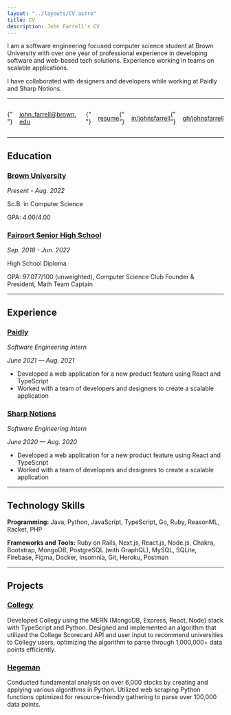 ```yaml
---
layout: "../layouts/CV.astro"
title: CV
description: John Farrell's CV
---
```


I am a software engineering focused computer science student at Brown
University with over one year of professional experience in developing
software and web-based tech solutions. Experience working in teams on
scalable applications.

I have collaborated with designers and developers while working at
Paidly and Sharp Notions.

<hr />

<div style="display: flex; justify-content: space-around;align-items: center;">

{" "}

[john_farrell@brown.​edu](mailto:john_farrell@brown.​edu)

{" "}

[resume](/resume.pdf)

{" "}

[in/johnsfarrell](https://linkedin.com/in/johnsfarrell)

{" "}

[gh/johnsfarrell](https://github.com/johnsfarrell)

</div>

<hr />

## Education

### [Brown University](https://www.brown.edu)

_Present - Aug. 2022_

Sc.B. in Computer Science

GPA: 4.00/4.00

### [Fairport Senior High School](https://www.fairport.edu)

_Sep. 2018 - Jun. 2022_

High School Diploma

GPA: 97.077/100 (unweighted), Computer Science Club Founder & President,
Math Team Captain

<hr />

## Experience

### [Paidly](https://paidly.com)

_Software Engineering Intern_

_June 2021 — Aug. 2021_

- Developed a web application for a new product feature using React and
  TypeScript
- Worked with a team of developers and designers to create a scalable
  application

### [Sharp Notions](https://sharpnotions.com)

_Software Engineering Intern_

_June 2020 — Aug. 2020_

- Developed a web application for a new product feature using React and
  TypeScript
- Worked with a team of developers and designers to create a scalable
  application

<hr />

## Technology Skills

**Programming:** Java, Python, JavaScript, TypeScript, Go, Ruby,
ReasonML, Racket, PHP

**Frameworks and Tools:** Ruby on Rails, Next.js, React.js, Node.js,
Chakra, Bootstrap, MongoDB, PostgreSQL (with GraphQL), MySQL, SQLite,
Firebase, Figma, Docker, Insomnia, Git, Heroku, Postman

<hr />

## Projects

### [Collegy](https://collegy.org)

Developed Collegy using the MERN (MongoDB, Express, React, Node) stack
with TypeScript and Python. Designed and implemented an algorithm that
utilized the College Scorecard API and user input to recommend
universities to Collegy users, optimizing the algorithm to parse through
1,000,000+ data points efficiently.

### [Hegeman](https://github.com/johnsfarrell/analysis-proj)

Conducted fundamental analysis on over 6,000 stocks by creating and
applying various algorithms in Python. Utilized web scraping Python
functions optimized for resource-friendly gathering to parse over
100,000 data points.
